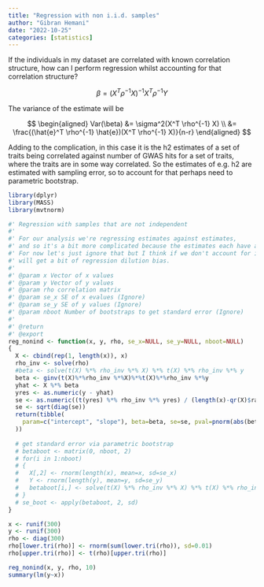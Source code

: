 ```yaml
---
title: "Regression with non i.i.d. samples"
author: "Gibran Hemani"
date: "2022-10-25"
categories: [statistics]
---
```


If the individuals in my dataset are correlated with known correlation structure, how can I perform regression whilst accounting for that correlation structure?

$$
\beta = (X^T \rho^{-1} X)^{-1} X^T\rho^{-1}Y
$$

The variance of the estimate will be

$$
\begin{aligned}
Var(\beta) &= \sigma^2(X^T \rho^{-1} X) \\
&= \frac{(\hat{e}^T \rho^{-1} \hat{e})(X^T \rho^{-1} X)}{n-r}
\end{aligned}
$$

Adding to the complication, in this case it is the h2 estimates of a set of traits being correlated against number of GWAS hits for a set of traits, where the traits are in some way correlated. So the estimates of e.g. h2 are estimated with sampling error, so to account for that perhaps need to parametric bootstrap.

```r
library(dplyr)
library(MASS)
library(mvtnorm)

#' Regression with samples that are not independent
#'
#' For our analysis we're regressing estimates against estimates,
#' and so it's a bit more complicated because the estimates each have an SE.
#' For now let's just ignore that but I think if we don't account for it we
#' will get a bit of regression dilution bias.
#'
#' @param x Vector of x values
#' @param y Vector of y values
#' @param rho correlation matrix
#' @param se_x SE of x evalues (Ignore)
#' @param se_y SE of y values (Ignore)
#' @param nboot Number of bootstraps to get standard error (Ignore)
#'
#' @return
#' @export
reg_nonind <- function(x, y, rho, se_x=NULL, se_y=NULL, nboot=NULL)
{
  X <- cbind(rep(1, length(x)), x)
  rho_inv <- solve(rho)
  #beta <- solve(t(X) %*% rho_inv %*% X) %*% t(X) %*% rho_inv %*% y
  beta <- ginv(t(X)%*%rho_inv %*%X)%*%t(X)%*%rho_inv %*%y
  yhat <- X %*% beta
  yres <- as.numeric(y - yhat)
  se <- as.numeric((t(yres) %*% rho_inv %*% yres) / (length(x)-qr(X)$rank)) * solve(t(X) %*% rho_inv %*% X)
  se <- sqrt(diag(se))
  return(tibble(
    param=c("intercept", "slope"), beta=beta, se=se, pval=pnorm(abs(beta)/se, lower.tail=FALSE)
  ))
  
  # get standard error via parametric bootstrap
  # betaboot <- matrix(0, nboot, 2)
  # for(i in 1:nboot)
  # {
  #   X[,2] <- rnorm(length(x), mean=x, sd=se_x)
  #   Y <- rnorm(length(y), mean=y, sd=se_y)
  #   betaboot[i,] <- solve(t(X) %*% rho_inv %*% X) %*% t(X) %*% rho_inv %*% Y %>% as.numeric()
  # }
  # se_boot <- apply(betaboot, 2, sd)
}

x <- runif(300)
y <- runif(300)
rho <- diag(300)
rho[lower.tri(rho)] <- rnorm(sum(lower.tri(rho)), sd=0.01)
rho[upper.tri(rho)] <- t(rho)[upper.tri(rho)]

reg_nonind(x, y, rho, 10)
summary(lm(y~x))
```


